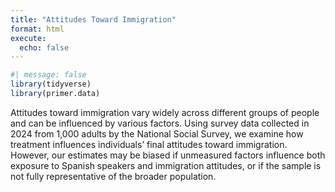 ```yaml
---
title: "Attitudes Toward Immigration"
format: html
execute: 
  echo: false
---
```


```r
#| message: false
library(tidyverse)
library(primer.data)
```

Attitudes toward immigration vary widely across different groups of people and can be influenced by various factors. Using survey data collected in 2024 from 1,000 adults by the National Social Survey, we examine how treatment influences individuals' final attitudes toward immigration. However, our estimates may be biased if unmeasured factors influence both exposure to Spanish speakers and immigration attitudes, or if the sample is not fully representative of the broader population.
